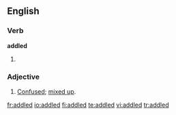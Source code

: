 
==English==

===Verb===
'''addled'''

# {{past of|[[addle]]}}

===Adjective===
{{en-adj}}

# [[confused|Confused]]; [[mix up|mixed up]].

[[fr:addled]]
[[io:addled]]
[[fi:addled]]
[[te:addled]]
[[vi:addled]]
[[tr:addled]]
